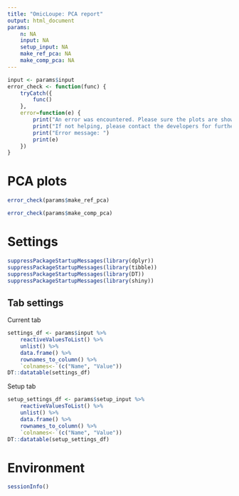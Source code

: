 ```yaml
---
title: "OmicLoupe: PCA report"
output: html_document
params:
    n: NA
    input: NA
    setup_input: NA
    make_ref_pca: NA
    make_comp_pca: NA
---
```


```r
input <- params$input
error_check <- function(func) {
    tryCatch({
        func()
    },
    error=function(e) {
        print("An error was encountered. Please sure the plots are showing up correctly in OmicLoupe before export.")
        print("If not helping, please contact the developers for further support")
        print("Error message: ")
        print(e)
    })
}
```

# PCA plots

```r
error_check(params$make_ref_pca)
```

```r
error_check(params$make_comp_pca)
```

# Settings 

```r
suppressPackageStartupMessages(library(dplyr))
suppressPackageStartupMessages(library(tibble))
suppressPackageStartupMessages(library(DT))
suppressPackageStartupMessages(library(shiny))
```

## Tab settings

Current tab

```r
settings_df <- params$input %>% 
    reactiveValuesToList() %>%
    unlist() %>%
    data.frame() %>%
    rownames_to_column() %>%
    `colnames<-`(c("Name", "Value"))
DT::datatable(settings_df)
```

Setup tab

```r
setup_settings_df <- params$setup_input %>%
    reactiveValuesToList() %>%
    unlist() %>%
    data.frame() %>%
    rownames_to_column() %>%
    `colnames<-`(c("Name", "Value"))
DT::datatable(setup_settings_df)
```

# Environment

```r
sessionInfo()
```
